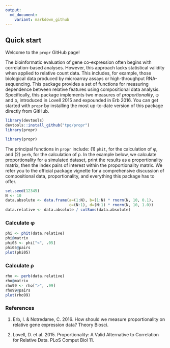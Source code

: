 ```yaml
---
output:
  md_document:
    variant: markdown_github
---
```


<!-- README.md is generated from README.Rmd. Please edit that file -->

## Quick start

Welcome to the `propr` GitHub page!

The bioinformatic evaluation of gene co-expression often begins with correlation-based analyses. However, this approach lacks statistical validity when applied to relative count data. This includes, for example, those biological data produced by microarray assays or high-throughput RNA-sequencing. This package provides a set of functions for measuring dependence between relative features using compositional data analysis. Specifically, this package implements two measures of *proportionality*, &phi; and &rho;, introduced in Lovell 2015 and expounded in Erb 2016. You can get started with `propr` by installing the most up-to-date version of this package directly from GitHub.

```r
library(devtools)
devtools::install_github("tpq/propr")
library(propr)
```

```r
library(propr)
```

The principal functions in `propr` include: (1) `phit`, for the calculation of &phi;, and (2) `perb`, for the calculation of &rho;. In the example below, we calculate proportionality for a simulated dataset, print the results as a proportionality matrix, then the index pairs of interest within the proportionality matrix. We refer you to the official package vignette for a comprehensive discussion of compositional data, proportionality, and everything this package has to offer.

```r
set.seed(12345)
N <- 10
data.absolute <- data.frame(a=(1:N), b=(1:N) * rnorm(N, 10, 0.1),
                            c=(N:1), d=(N:1) * rnorm(N, 10, 1.0))
data.relative <- data.absolute / colSums(data.absolute)
```

### Calculate &phi;

```r
phi <- phit(data.relative)
phi@matrix
phi05 <- phi["<", .05]
phi05@pairs
plot(phi05)
```

### Calculate &rho;

```r
rho <- perb(data.relative)
rho@matrix
rho99 <- rho[">", .99]
rho99@pairs
plot(rho99)
```

### References

1. Erb, I. & Notredame, C. 2016. How should we measure proportionality on relative gene expression data? Theory Biosci.

2. Lovell, D. et al. 2015. Proportionality: A Valid Alternative to Correlation for Relative Data. PLoS Comput Biol 11.
